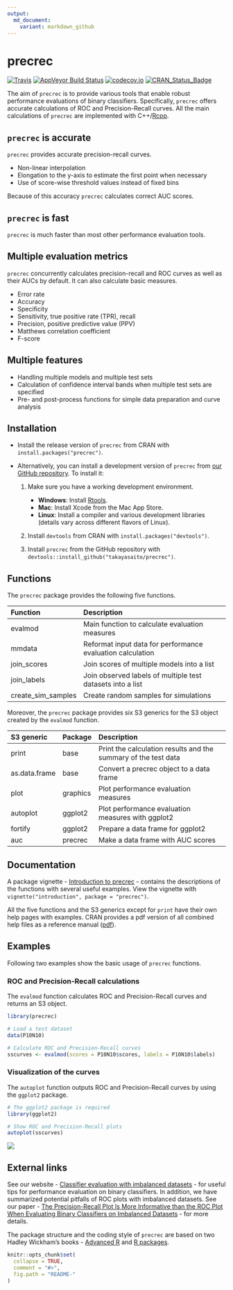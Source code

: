 ```yaml
---
output:
  md_document:
    variant: markdown_github
---
```


<!-- README.md is generated from README.Rmd. Please edit that file -->

# precrec

[![Travis](https://img.shields.io/travis/takayasaito/precrec.svg?maxAge=2592000)](https://travis-ci.org/takayasaito/precrec)
[![AppVeyor Build Status](https://ci.appveyor.com/api/projects/status/github/takayasaito/precrec?branch=master&svg=true)](https://ci.appveyor.com/project/takayasaito/precrec)
[![codecov.io](https://codecov.io/github/takayasaito/precrec/coverage.svg?branch=master)](https://codecov.io/github/takayasaito/precrec?branch=master)
[![CRAN_Status_Badge](http://www.r-pkg.org/badges/version/precrec)](http://cran.r-project.org/package=precrec)

The aim of `precrec` is to provide various tools that enable robust performance evaluations of binary classifiers. Specifically, `precrec` offers accurate calculations of ROC and Precision-Recall curves. All the main calculations of `precrec` are implemented with C++/[Rcpp](https://cran.r-project.org/package=Rcpp).


## `precrec` is accurate
`precrec` provides accurate precision-recall curves.

- Non-linear interpolation
- Elongation to the y-axis to estimate the first point when necessary
- Use of score-wise threshold values instead of fixed bins

Because of this accuracy `precrec` calculates correct AUC scores.

## `precrec` is fast
`precrec` is much faster than most other performance evaluation tools. 

## Multiple evaluation metrics
`precrec` concurrently calculates precision-recall and ROC curves as well as their AUCs by default.
It can also calculate basic measures.

- Error rate
- Accuracy
- Specificity
- Sensitivity, true positive rate (TPR), recall
- Precision, positive predictive value (PPV)
- Matthews correlation coefficient
- F\-score

## Multiple features
- Handling multiple models and multiple test sets
- Calculation of confidence interval bands when multiple test sets are specified
- Pre- and post-process functions for simple data preparation and curve analysis

## Installation

* Install the release version of `precrec` from CRAN with `install.packages("precrec")`.

* Alternatively, you can install a development version of `precrec` from [our GitHub repository](https://github.com/takayasaito/precrec). To install it:

    1. Make sure you have a working development environment.
        * **Windows**: Install [Rtools](http://cran.r-project.org/bin/windows/Rtools/).
        * **Mac**: Install Xcode from the Mac App Store.
        * **Linux**: Install a compiler and various development libraries (details vary across different flavors of Linux).

    2. Install `devtools` from CRAN with `install.packages("devtools")`.

    3. Install `precrec` from the GitHub repository with `devtools::install_github("takayasaito/precrec")`.

## Functions
The `precrec` package provides the following five functions.

Function           Description 
------------------ -----------------------------------------------------------
           evalmod Main function to calculate evaluation measures
            mmdata Reformat input data for performance evaluation calculation
       join_scores Join scores of multiple models into a list
       join_labels Join observed labels of multiple test datasets into a list     
create_sim_samples Create random samples for simulations
    
Moreover, the `precrec` package provides six S3 generics for the S3 object created by the `evalmod` function.

S3 generic       Package   Description 
---------------  --------  ------------------------------------------------------------------
         print   base      Print the calculation results and the summary of the test data
 as.data.frame   base      Convert a precrec object to a data frame
          plot   graphics  Plot performance evaluation measures
      autoplot   ggplot2   Plot performance evaluation measures with ggplot2
       fortify   ggplot2   Prepare a data frame for ggplot2
           auc   precrec   Make a data frame with AUC scores

## Documentation
A package vignette - [Introduction to precrec](https://cran.r-project.org/web/packages/precrec/vignettes/introduction.html) - contains the descriptions of the functions with several useful examples. View the vignette with `vignette("introduction", package = "precrec")`.

All the five functions and the S3 generics except for `print` have their own help pages with examples. CRAN provides a pdf version of all combined help files as a reference manual ([pdf](https://cran.r-project.org/web/packages/precrec/precrec.pdf)).

## Examples

Following two examples show the basic usage of `precrec` functions.

### ROC and Precision-Recall calculations

The `evalmod` function calculates ROC and Precision-Recall curves and returns an S3 object.
```r
library(precrec)

# Load a test dataset
data(P10N10)

# Calculate ROC and Precision-Recall curves
sscurves <- evalmod(scores = P10N10$scores, labels = P10N10$labels)
```

### Visualization of the curves

The `autoplot` function outputs ROC and Precision-Recall curves by using the 
`ggplot2` package.
```r
# The ggplot2 package is required 
library(ggplot2)

# Show ROC and Precision-Recall plots
autoplot(sscurves)

```

![](https://rawgit.com/takayasaito/precrec/master/README_files/figure-markdown_github/unnamed-chunk-2-1.png)

## External links
See our website - [Classifier evaluation with imbalanced datasets](https://classeval.wordpress.com/) - for useful tips for performance evaluation on binary classifiers. In addition, we have summarized potential pitfalls of ROC plots with imbalanced datasets. See our paper - [The Precision-Recall Plot Is More Informative than the ROC Plot When Evaluating Binary Classifiers on Imbalanced Datasets](http://journals.plos.org/plosone/article?id=10.1371/journal.pone.0118432) - for more details.

The package structure and the coding style of `precrec` are based on two Hadley Wickham's books - [Advanced R](http://adv-r.had.co.nz/) and [R packages](http://r-pkgs.had.co.nz/).
 
```r
knitr::opts_chunk$set(
  collapse = TRUE,
  comment = "#>",
  fig.path = "README-"
)
```

